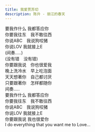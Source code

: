 ```yaml
---
title: 我爱贾苏切
description: 陈升 - 丽江的春天
---
```


要我作什么 我都答应你<br />你要我往东　我不敢往西<br />你说ABC　我说狗咬猪<br />你说LOV 我就接上E<br />(间奏.....)<br />(没有错　没有错)<br />你要跟我说　你也很爱我<br />晚上洗冷水　早上吃泡面<br />天天想著你　自己都讨厌<br />只要跟著你　怎样都随你<br />间奏.....<br />要我作什么 我都答应你<br />你要我往东　我不敢往西<br />你说ABC　我说狗咬猪<br />你说LOV 我就接上E<br />你要跟我说 我也很爱你<br />I do everything that you want me to Love...